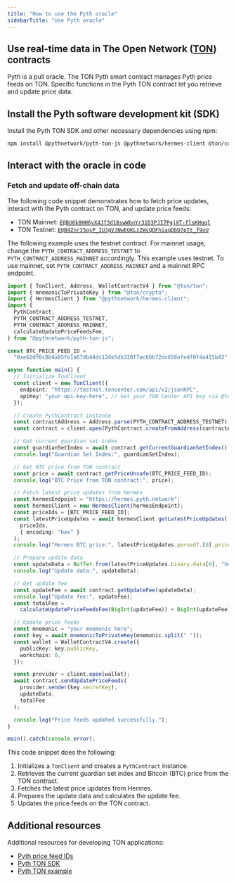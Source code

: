 ```yaml
---
title: "How to use the Pyth oracle"
sidebarTitle: "Use Pyth oracle"
---
```


## Use real-time data in The Open Network ([TON](/ton/glossary)) contracts

Pyth is a pull oracle. The TON Pyth smart contract manages Pyth price feeds on TON. Specific functions in the Pyth TON contract let you retrieve and update price data.

## Install the Pyth software development kit (SDK)

Install the Pyth TON SDK and other necessary dependencies using npm:

```bash
npm install @pythnetwork/pyth-ton-js @pythnetwork/hermes-client @ton/core @ton/ton @ton/crypto
```

## Interact with the oracle in code

### Fetch and update off-chain data

The following code snippet demonstrates how to fetch price updates, interact with the Pyth contract on TON, and update price feeds:

- TON Mainnet: [`EQBU6k8HH6yX4Jf3d18swWbnYr31D3PJI7PgjXT-flsKHqql`](https://docs.pyth.network/price-feeds/contract-addresses/ton)
- TON Testnet: [`EQB4ZnrI5qsP_IUJgVJNwEGKLzZWsQOFhiaqDbD7pTt_f9oU`](https://docs.pyth.network/price-feeds/contract-addresses/ton)

The following example uses the testnet contract. For mainnet usage, change the `PYTH_CONTRACT_ADDRESS_TESTNET` to `PYTH_CONTRACT_ADDRESS_MAINNET` accordingly. This example uses testnet. To use mainnet, set `PYTH_CONTRACT_ADDRESS_MAINNET` and a mainnet RPC endpoint.

```ts expandable
import { TonClient, Address, WalletContractV4 } from "@ton/ton";
import { mnemonicToPrivateKey } from "@ton/crypto";
import { HermesClient } from "@pythnetwork/hermes-client";
import {
  PythContract,
  PYTH_CONTRACT_ADDRESS_TESTNET,
  PYTH_CONTRACT_ADDRESS_MAINNET,
  calculateUpdatePriceFeedsFee,
} from "@pythnetwork/pyth-ton-js";

const BTC_PRICE_FEED_ID =
  "0xe62df6c8b4a85fe1a67db44dc12de5db330f7ac66b72dc658afedf0f4a415b43";

async function main() {
  // Initialize TonClient
  const client = new TonClient({
    endpoint: "https://testnet.toncenter.com/api/v2/jsonRPC",
    apiKey: "your-api-key-here", // Get your TON Center API key via @tonapibot or https://t.me/toncenter (optional)
  });

  // Create PythContract instance
  const contractAddress = Address.parse(PYTH_CONTRACT_ADDRESS_TESTNET);
  const contract = client.open(PythContract.createFromAddress(contractAddress));

  // Get current guardian set index
  const guardianSetIndex = await contract.getCurrentGuardianSetIndex();
  console.log("Guardian Set Index:", guardianSetIndex);

  // Get BTC price from TON contract
  const price = await contract.getPriceUnsafe(BTC_PRICE_FEED_ID);
  console.log("BTC Price from TON contract:", price);

  // Fetch latest price updates from Hermes
  const hermesEndpoint = "https://hermes.pyth.network";
  const hermesClient = new HermesClient(hermesEndpoint);
  const priceIds = [BTC_PRICE_FEED_ID];
  const latestPriceUpdates = await hermesClient.getLatestPriceUpdates(
    priceIds,
    { encoding: "hex" }
  );
  console.log("Hermes BTC price:", latestPriceUpdates.parsed?.[0].price);

  // Prepare update data
  const updateData = Buffer.from(latestPriceUpdates.binary.data[0], "hex");
  console.log("Update data:", updateData);

  // Get update fee
  const updateFee = await contract.getUpdateFee(updateData);
  console.log("Update fee:", updateFee);
  const totalFee =
    calculateUpdatePriceFeedsFee(BigInt(updateFee)) + BigInt(updateFee);

  // Update price feeds
  const mnemonic = "your mnemonic here";
  const key = await mnemonicToPrivateKey(mnemonic.split(" "));
  const wallet = WalletContractV4.create({
    publicKey: key.publicKey,
    workchain: 0,
  });

  const provider = client.open(wallet);
  await contract.sendUpdatePriceFeeds(
    provider.sender(key.secretKey),
    updateData,
    totalFee
  );

  console.log("Price feeds updated successfully.");
}

main().catch(console.error);
```

This code snippet does the following:

1. Initializes a `TonClient` and creates a `PythContract` instance.
1. Retrieves the current guardian set index and Bitcoin (BTC) price from the TON contract.
1. Fetches the latest price updates from Hermes.
1. Prepares the update data and calculates the update fee.
1. Updates the price feeds on the TON contract.

## Additional resources

Additional resources for developing TON applications:

- [Pyth price feed IDs](https://pyth.network/developers/price-feed-ids)
- [Pyth TON SDK](https://github.com/pyth-network/pyth-crosschain/tree/main/target_chains/ton/sdk)
- [Pyth TON example](https://github.com/pyth-network/pyth-examples/tree/main/price_feeds/ton/sdk_js_usage)
